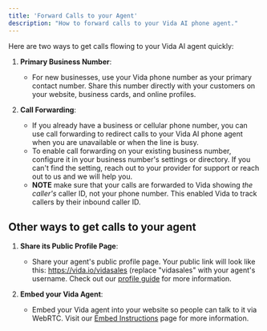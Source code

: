 ```yaml
---
title: 'Forward Calls to your Agent'
description: "How to forward calls to your Vida AI phone agent."
---
```


Here are two ways to get calls flowing to your Vida AI agent quickly:

1. **Primary Business Number**:
   - For new businesses, use your Vida phone number as your primary contact number. Share this number directly with your customers on your website, business cards, and online profiles.

2. **Call Forwarding**:
   - If you already have a business or cellular phone number, you can use call forwarding to redirect calls to your Vida AI phone agent when you are unavailable or when the line is busy. 
   - To enable call forwarding on your existing business number, configure it in your business number's settings or directory. If you can't find the setting, reach out to your provider for support or reach out to us and we will help you.
   - **NOTE** make sure that your calls are forwarded to Vida showing *the caller's* caller ID, not your phone number.  This enabled Vida to track callers by their inbound caller ID.

## Other ways to get calls to your agent

1. **Share its Public Profile Page**:
   - Share your agent's public profile page. Your public link will look like this: https://vida.io/vidasales (replace "vidasales" with your agent's username. Check out our [profile guide](/sharing/profile) for more information.

2. **Embed your Vida Agent**:
   - Embed your Vida agent into your website so people can talk to it via WebRTC. Visit our [Embed Instructions](/sharing/embed) page for more information.
